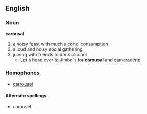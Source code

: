 ==English==
=== Noun ===
'''carousal'''
# a noisy feast with much [[alcohol]] consumption
# a loud and noisy social gathering
# joining with friends to drink alcohol
#* Let's head over to Jimbo's for '''carousal''' and [[camaraderie]].
=== Homophones ===
*[[carrousel]]
==== Alternate spellings ====
*carousel